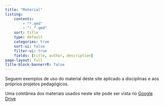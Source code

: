 ```yaml
---
title: "Material"
listing:
    contents:
        - "*.qmd"
        - "!_*.qmd"
    sort: title
    type: default
    categories: true
    sort-ui: false
    filter-ui: true
    fields: [title, author, description]
page-layout: full
title-block-bannerrR: false
---
```

 
Seguem exemplos de uso do material deste site aplicado a disciplinas e aos próprios projetos pedagógicos.

Uma coletânea dos materiais usados neste site pode ser vista no 
[Google Drive](https://drive.google.com/drive/folders/1ByWVlqV2BBQB617rbv_C6JakMTT1vQkm?usp=drive_link){target="_blank"}


